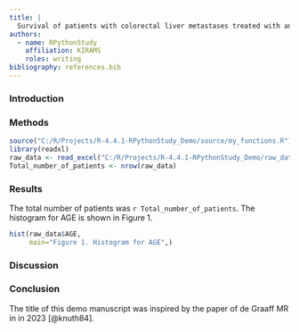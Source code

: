 ```yaml
---
title: |
  Survival of patients with colorectal liver metastases treated with and without preoperative chemotherapy: propensity score-matched study
authors:
  - name: RPythonStudy
    affiliation: KIRAMS
    roles: writing
bibliography: references.bib
---
```


### Introduction

### Methods

```r

source("C:/R/Projects/R-4.4.1-RPythonStudy_Demo/source/my_functions.R")
library(readxl)
raw_data <- read_excel("C:/R/Projects/R-4.4.1-RPythonStudy_Demo/raw_data/deidentified_han20230213.xlsx")
Total_number_of_patients <- nrow(raw_data)
```

### Results

The total number of patients was `r Total_number_of_patients`. The histogram for AGE is shown in Figure 1.

```r

hist(raw_data$AGE,
     main="Figure 1. Histogram for AGE",)
```


### Discussion

### Conclusion

The title of this demo manuscript was inspired by the paper of de Graaff MR in in 2023 [@knuth84].
